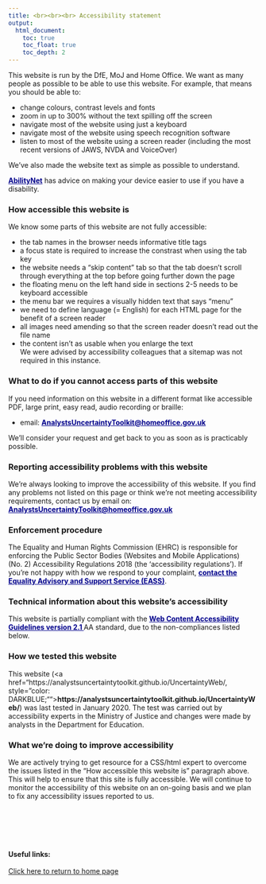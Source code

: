 ```yaml
---
title: <br><br><br> Accessibility statement
output:
  html_document:
    toc: true
    toc_float: true
    toc_depth: 2
---
```


<style type="text/css">

.footer{
  position: relative; 
  margin-top: 100px; 
  height = 100px; 
  width: 100%;
  text-align: left
}

.
</style>

<div class="call-to-action">This website is run by the DfE, MoJ and Home Office. We want as many people as possible to be able to use this website. For example, that means you should be able to:
<ul>
<li>change colours, contrast levels and fonts</li>
<li>zoom in up to 300% without the text spilling off the screen</li>
<li>navigate most of the website using just a keyboard</li>
<li>navigate most of the website using speech recognition software</li>
<li>listen to most of the website using a screen reader (including the most recent versions of JAWS, NVDA and VoiceOver)</li>
</ul>
<p>We've also made the website text as simple as possible to understand.</p>
<p><a href="https://mcmw.abilitynet.org.uk/" style="color: DARKBLUE;"><b>AbilityNet</b></a> has advice on making your device easier to use if you have a disability.</p>
</div>

<h3 id="how-accessible-this-website-is">How accessible this website is</h3>
<div class="call-to-action">We know some parts of this website are not fully accessible:</div>
<div class="call-to-action">
<ul>
<li>the tab names in the browser needs informative title tags</li>
<li>a focus state is required to increase the constrast when using the tab key</li>
<li>the website needs a "skip content" tab so that the tab doesn’t scroll through everything at the top before going further down the page</li>
<li>the floating menu on the left hand side in sections 2-5 needs to be keyboard accessible</li>
<li>the menu bar we requires a visually hidden text that says “menu”</li>
<li>we need to define language (= English) for each HTML page for the benefit of a screen reader</li>
<li>all images need amending so that the screen reader doesn’t read out the file name</li>
<li>the content isn’t as usable when you enlarge the text</li>
<div class="call-to-action">We were advised by accessibility colleagues that a sitemap was not required in this instance.</div>
</ul>
</div>

<h3 id="what-to-do-if-you-cannot-access-parts-of-this-website">What to do if you cannot access parts of this website</h3>
<p>If you need information on this website in a different format like accessible PDF, large print, easy read, audio recording or braille:</p>
<ul>
<li>email: <a href= "mailto:AnalystsUncertaintyToolkit@homeoffice.gov.uk" style="color: DARKBLUE;"><b>AnalystsUncertaintyToolkit@homeoffice.gov.uk</b></a></li>
</ul>
<p>We'll consider your request and get back to you as soon as is practicably possible.</p>

<h3 id="reporting-accessibility-problems-with-this-website">Reporting accessibility problems with this website</h3>
<p>We're always looking to improve the accessibility of this website. If you find any problems not listed on this page or think we're not meeting accessibility requirements, contact us by email on: <a href= "mailto:AnalystsUncertaintyToolkit@homeoffice.gov.uk" style="color: DARKBLUE;"><b>AnalystsUncertaintyToolkit@homeoffice.gov.uk</b></a></p>

<h3 id="enforcement-procedure">Enforcement procedure</h3>
<p>The Equality and Human Rights Commission (EHRC) is responsible for enforcing the Public Sector Bodies (Websites and Mobile Applications) (No. 2) Accessibility Regulations 2018 (the 'accessibility regulations'). If you're not happy with how we respond to your complaint, <a href="https://www.equalityadvisoryservice.com/" style="color: DARKBLUE;"><b>contact the Equality Advisory and Support Service (EASS)</b></a>.</p>

<h3 id="technical-information-about-this-websites-accessibility">Technical information about this website's accessibility</h3>
<div class="call-to-action">
<p>This website is partially compliant with the <a href="https://www.w3.org/TR/WCAG21/" style="color: DARKBLUE;"><b>Web Content Accessibility Guidelines version 2.1 </b></a>AA standard, due to the non-compliances listed below.</p>
</div>

<h3 id="how-we-tested-this-website">How we tested this website</h3>
<p>This website (<a href="https://analystsuncertaintytoolkit.github.io/UncertaintyWeb/, style="color: DARKBLUE;""><b>https://analystsuncertaintytoolkit.github.io/UncertaintyWeb/</b></a>) was last tested in January 2020. The test was carried out by accessibility experts in the Ministry of Justice and changes were made by analysts in the Department for Education.</p>

<h3 id="what-were-doing-to-improve-accessibility">What we're doing to improve accessibility</h3>
<div class="call-to-action">
<p>We are actively trying to get resource for a CSS/html expert to overcome the issues listed in the "How accessible this website is" paragraph above. This will help to ensure that this site is fully accessible. We will continue to monitor the accessibility of this website on an on-going basis and we plan to fix any accessibility issues reported to us.</p>
</div>


<div class="footer">
<b>Useful links:</b>
<br><br>
<a href="index.html">Click here to return to home page</a>
</div>